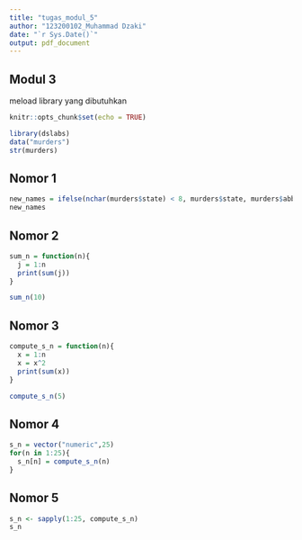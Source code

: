 ```yaml
---
title: "tugas_modul_5"
author: "123200102_Muhammad Dzaki"
date: "`r Sys.Date()`"
output: pdf_document
---
```


## Modul 3

meload library yang dibutuhkan
```r
knitr::opts_chunk$set(echo = TRUE)
```
```r
library(dslabs)
data("murders")
str(murders)
```
## Nomor 1
```r
new_names = ifelse(nchar(murders$state) < 8, murders$state, murders$abb)
new_names
```

## Nomor 2
```r
sum_n = function(n){
  j = 1:n
  print(sum(j))
}

sum_n(10)
```

## Nomor 3
```r
compute_s_n = function(n){
  x = 1:n
  x = x^2
  print(sum(x))
}

compute_s_n(5)
```

## Nomor 4
```r
s_n = vector("numeric",25)
for(n in 1:25){
  s_n[n] = compute_s_n(n)
}
```

## Nomor 5
```r
s_n <- sapply(1:25, compute_s_n)
s_n
```